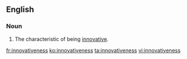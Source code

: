 ==English==
===Noun===
{{en-noun|-}}
# The characteristic of being [[innovative]].

[[fr:innovativeness]]
[[ko:innovativeness]]
[[ta:innovativeness]]
[[vi:innovativeness]]